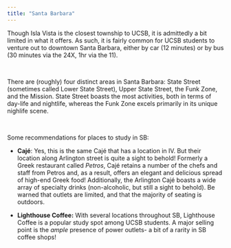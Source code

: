 ```yaml
---
title: "Santa Barbara"
---
```



Though Isla Vista is the closest township to UCSB, it is admittedly a bit limited in what it offers. As such, it is fairly common for UCSB students to venture out to downtown Santa Barbara, either by car (12 minutes) or by bus (30 minutes via the 24X, 1hr via the 11).

\

There are (roughly) four distinct areas in Santa Barbara: State Street (sometimes called Lower State Street), Upper State Street, the Funk Zone, and the Mission. State Street boasts the most activities, both in terms of day-life and nightlife, whereas the Funk Zone excels primarily in its unique nighlife scene. 

\

Some recommendations for places to study in SB:

- **Cajé**: Yes, this is the same Cajé that has a location in IV. But their location along Arlington street is quite a sight to behold! Formerly a Greek restaurant called *Petros*, Cajé retains a number of the chefs and staff from Petros and, as a result, offers an elegant and delicious spread of high-end Greek food! Additionally, the Arlington Cajé boasts a wide array of specialty drinks (non-alcoholic, but still a sight to behold). Be warned that outlets are limited, and that the majority of seating is outdoors. 

- **Lighthouse Coffee:** With several locations throughout SB, Lighthouse Coffee is a popular study spot among UCSB students. A major selling point is the *ample* presence of power outlets- a bit of a rarity in SB coffee shops!

<br>